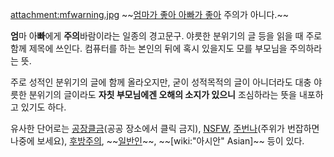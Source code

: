 attachment:mfwarning.jpg
~~[[엄마가 좋아 아빠가 좋아]] 주의가 아니다.~~

'''엄'''마 아'''빠'''에게 '''주의'''바람이라는 일종의 경고문구. 야릇한 분위기의 글 등을 읽을 때 주로 함께 제목에 쓰인다. 컴퓨터를 하는 본인의 뒤에 혹시 있을지도 모를 부모님을 주의하라는 뜻.

주로 성적인 분위기의 글에 함께 올라오지만, 굳이 성적목적의 글이 아니더라도 대충 야릇한 분위기의 글이라도 '''자칫 부모님에겐 오해의 소지가 있으니''' 조심하라는 뜻을 내포하고 있기도 하다.

유사한 단어로는 [[공장클금]](공공 장소에서 클릭 금지), [[NSFW]], [[주번나]](주위가 번잡하면 나중에 보세요), [[후방주의]], ~~[[일반인]]~~, ~~[wiki:"아시안" Asian]~~ 등이 있다.
